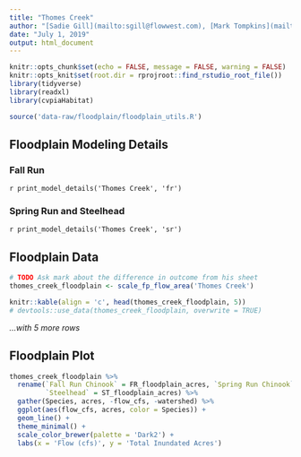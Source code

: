 ```yaml
---
title: "Thomes Creek"
author: "[Sadie Gill](mailto:sgill@flowwest.com), [Mark Tompkins](mailto:mtompkins@flowwest.com)"
date: "July 1, 2019"
output: html_document
---
```


```r
knitr::opts_chunk$set(echo = FALSE, message = FALSE, warning = FALSE)
knitr::opts_knit$set(root.dir = rprojroot::find_rstudio_root_file())
library(tidyverse)
library(readxl)
library(cvpiaHabitat)
```

```r
source('data-raw/floodplain/floodplain_utils.R')
```

## Floodplain Modeling Details

### Fall Run
`r print_model_details('Thomes Creek', 'fr')`

### Spring Run and Steelhead
`r print_model_details('Thomes Creek', 'sr')`

## Floodplain Data

```r
# TODO Ask mark about the difference in outcome from his sheet
thomes_creek_floodplain <- scale_fp_flow_area('Thomes Creek')

knitr::kable(align = 'c', head(thomes_creek_floodplain, 5)) 
# devtools::use_data(thomes_creek_floodplain, overwrite = TRUE)
```

*...with 5 more rows*

## Floodplain Plot
```r
thomes_creek_floodplain %>% 
  rename(`Fall Run Chinook` = FR_floodplain_acres, `Spring Run Chinook` = SR_floodplain_acres,
         `Steelhead` = ST_floodplain_acres) %>% 
  gather(Species, acres, -flow_cfs, -watershed) %>% 
  ggplot(aes(flow_cfs, acres, color = Species)) +
  geom_line() +
  theme_minimal() +
  scale_color_brewer(palette = 'Dark2') +
  labs(x = 'Flow (cfs)', y = 'Total Inundated Acres')
```
